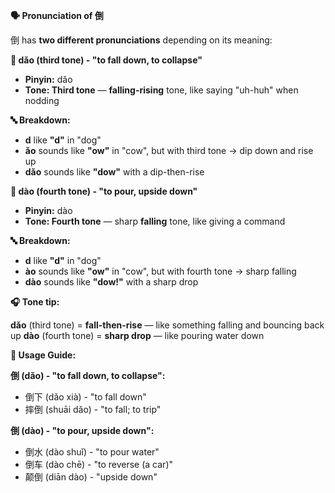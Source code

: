 **🗣️ Pronunciation of 倒**

倒 has **two different pronunciations** depending on its meaning:

**📍 dǎo (third tone) - "to fall down, to collapse"**

- **Pinyin:** dǎo
- **Tone: Third tone** — **falling-rising** tone, like saying "uh-huh" when nodding

**🔤 Breakdown:**

- **d** like **"d"** in "dog"
- **ǎo** sounds like **"ow"** in "cow", but with third tone → dip down and rise up
- **dǎo** sounds like **"dow"** with a dip-then-rise

**📍 dào (fourth tone) - "to pour, upside down"**

- **Pinyin:** dào
- **Tone: Fourth tone** — sharp **falling** tone, like giving a command

**🔤 Breakdown:**

- **d** like **"d"** in "dog"
- **ào** sounds like **"ow"** in "cow", but with fourth tone → sharp falling
- **dào** sounds like **"dow!"** with a sharp drop

**🎧 Tone tip:**

**dǎo** (third tone) = **fall-then-rise** — like something falling and bouncing back up **dào**
(fourth tone) = **sharp drop** — like pouring water down

**📝 Usage Guide:**

**倒 (dǎo) - "to fall down, to collapse":**

- 倒下 (dǎo xià) - "to fall down"
- 摔倒 (shuāi dǎo) - "to fall; to trip"

**倒 (dào) - "to pour, upside down":**

- 倒水 (dào shuǐ) - "to pour water"
- 倒车 (dào chē) - "to reverse (a car)"
- 颠倒 (diān dào) - "upside down"
